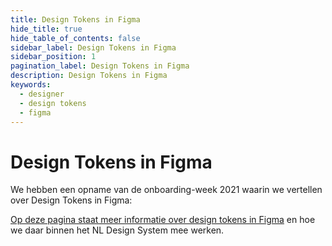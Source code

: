 ```yaml
---
title: Design Tokens in Figma
hide_title: true
hide_table_of_contents: false
sidebar_label: Design Tokens in Figma
sidebar_position: 1
pagination_label: Design Tokens in Figma
description: Design Tokens in Figma
keywords:
  - designer
  - design tokens
  - figma
---
```



# Design Tokens in Figma

We hebben een opname van de onboarding-week 2021 waarin we vertellen over Design Tokens in Figma:

<VimeoPlayer url="https://vimeo.com/649680050" controls />

[Op deze pagina staat meer informatie over design tokens in Figma](05-figma/04-figma-design-tokens.md) en hoe we daar binnen het NL Design System mee werken.
